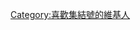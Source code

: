 {{Userbox
  |border-c = #808080
  |border-s = 1
  |id-c     = #FFFFFF
  |id-fc    = #F18D00
  |id-s     = 
  |info-c   = #808080
  |info-s   = 10
  |info-fc  = white
  |id       = 集結號
  |info     = 这个用戶為《'''[[集結號]]'''》而感動。
}}

[[Category:喜歡集結號的維基人]]